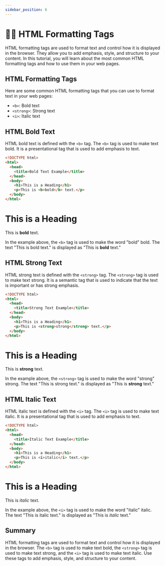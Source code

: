 ```yaml
---
sidebar_position: 6
---
```


# 🙋🏻 HTML Formatting Tags

HTML formatting tags are used to format text and control how it is displayed in the browser. They allow you to add emphasis, style, and structure to your content. In this tutorial, you will learn about the most common HTML formatting tags and how to use them in your web pages.

## HTML Formatting Tags

Here are some common HTML formatting tags that you can use to format text in your web pages:

- `<b>`: Bold text
- `<strong>`: Strong text
- `<i>`: Italic text

## HTML Bold Text

HTML bold text is defined with the `<b>` tag. The `<b>` tag is used to make text bold. It is a presentational tag that is used to add emphasis to text.

```html title="index.html"
<!DOCTYPE html>
<html>
  <head>
    <title>Bold Text Example</title>
  </head>
  <body>
    <h1>This is a Heading</h1>
    <p>This is <b>bold</b> text.</p>
  </body>
</html>
```

<BrowserWindow url="http://.../index.html">
  <div>
    <h1>This is a Heading</h1>
    <p>This is <b>bold</b> text.</p>
  </div>
</BrowserWindow>

In the example above, the `<b>` tag is used to make the word "bold" bold. The text "This is bold text." is displayed as "This is **bold** text."

## HTML Strong Text

HTML strong text is defined with the `<strong>` tag. The `<strong>` tag is used to make text strong. It is a semantic tag that is used to indicate that the text is important or has strong emphasis.

```html title="index.html"
<!DOCTYPE html>
<html>
  <head>
    <title>Strong Text Example</title>
  </head>
  <body>
    <h1>This is a Heading</h1>
    <p>This is <strong>strong</strong> text.</p>
  </body>
</html>
```

<BrowserWindow url="http://.../index.html">
  <div>
    <h1>This is a Heading</h1>
    <p>This is <strong>strong</strong> text.</p>
  </div>
</BrowserWindow>

In the example above, the `<strong>` tag is used to make the word "strong" strong. The text "This is strong text." is displayed as "This is **strong** text."

## HTML Italic Text

HTML italic text is defined with the `<i>` tag. The `<i>` tag is used to make text italic. It is a presentational tag that is used to add emphasis to text.

```html title="index.html"
<!DOCTYPE html>
<html>
  <head>
    <title>Italic Text Example</title>
  </head>
  <body>
    <h1>This is a Heading</h1>
    <p>This is <i>italic</i> text.</p>
  </body>
</html>
```

<BrowserWindow url="http://.../index.html">
  <div>
    <h1>This is a Heading</h1>
    <p>This is <i>italic</i> text.</p>
  </div>
</BrowserWindow>

In the example above, the `<i>` tag is used to make the word "italic" italic. The text "This is italic text." is displayed as "This is *italic* text."

## Summary

HTML formatting tags are used to format text and control how it is displayed in the browser. The `<b>` tag is used to make text bold, the `<strong>` tag is used to make text strong, and the `<i>` tag is used to make text italic. Use these tags to add emphasis, style, and structure to your content.